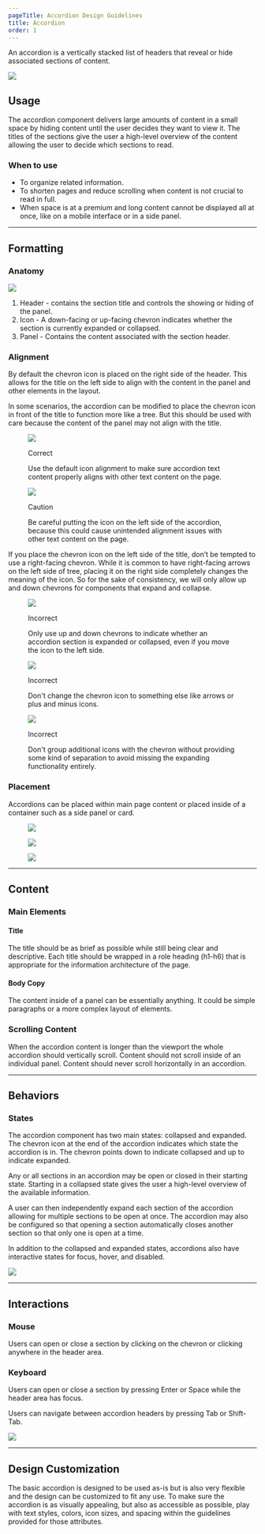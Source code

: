 ```yaml
---
pageTitle: Accordion Design Guidelines
title: Accordion
order: 1
---
```



<PageContent componentName="accordion" type="design">
<LeadParagraph>
  An accordion is a vertically stacked list of headers that reveal or hide associated sections of content.
</LeadParagraph>

![ ](../../images/accordion/accordion-intro-example.png)

## Usage

The accordion component delivers large amounts of content in a small space by hiding content until the user decides they want to view it. The titles of the sections give the user a high-level overview of the content allowing the user to decide which sections to read.

### When to use

- To organize related information.
- To shorten pages and reduce scrolling when content is not crucial to read in full.
- When space is at a premium and long content cannot be displayed all at once, like on a mobile interface or in a side panel.

---

## Formatting

### Anatomy

![ ](../../images/accordion/accordion-anatomy.png)

1. Header - contains the section title and controls the showing or hiding of the panel.
2. Icon - A down-facing or up-facing chevron indicates whether the section is currently expanded or collapsed.
3. Panel - Contains the content associated with the section header.

### Alignment

By default the chevron icon is placed on the right side of the header. This allows for the title on the left side to align with the content in the panel and other elements in the layout.

In some scenarios, the accordion can be modified to place the chevron icon in front of the title to function more like a tree.  But this should be used with care because the content of the panel may not align with the title.

<div class="image-grid">
  <figure>
    <img src="../../images/accordion/accordion-good-alignment.png" alt=" " />
    <figcaption>
      <p class="title title-correct">Correct</p>
      <p>Use the default icon alignment to make sure accordion text content properly aligns with other text content on the page.</p>
    </figcaption>
  </figure>
  <figure>
    <img src="../../images/accordion/accordion-bad-alignment.png" alt=" " />
    <figcaption>
      <p class="title title-caution">Caution</p>
      <p>Be careful putting the icon on the left side of the accordion, because this could cause unintended alignment issues with other text content on the page.</p>
    </figcaption>
  </figure>
</div>

If you place the chevron icon on the left side of the title, don’t be tempted to use a right-facing chevron.  While it is common to have right-facing arrows on the left side of tree, placing it on the right side completely changes the meaning of the icon.  So for the sake of consistency, we will only allow up and down chevrons for components that expand and collapse.

<div class="image-grid">
  <figure>
    <img src="../../images/accordion/accordion-incorrect-icon-orientation.png" alt=" " />
    <figcaption>
      <p class="title title-incorrect">Incorrect</p>
      <p>Only use up and down chevrons to indicate whether an accordion section is expanded or collapsed, even if you move the icon to the left side.</p>
    </figcaption>
  </figure>
  <figure>
    <img src="../../images/accordion/accordion-incorrect-icons.png" alt=" " />
    <figcaption>
      <p class="title title-incorrect">Incorrect</p>
      <p>Don't change the chevron icon to something else like arrows or plus and minus icons.</p>
    </figcaption>
  </figure>
</div>

<figure>
  <img src="../../images/accordion/accordion-crowded-icons.png" alt=" " />
  <figcaption>
    <p class="title title-incorrect">Incorrect</p>
    <p>Don't group additional icons with the chevron without providing some kind of separation to avoid missing the expanding functionality entirely.</p>
  </figcaption>
</figure>

### Placement

Accordions can be placed within main page content or placed inside of a container such as a side panel or card.

<div class="image-grid">
  <figure>
    <img src="../../images/accordion/accordion-in-page.png" alt=" " />
  </figure>
  <figure>
    <img src="../../images/accordion/accordion-sidebar.png" alt=" " />
  </figure>
  <figure>
    <img src="../../images/accordion/accordion-drawer.png" alt=" " />
  </figure>
</div>

---

## Content

### Main Elements

#### Title

The title should be as brief as possible while still being clear and descriptive.
Each title should be wrapped in a role heading (h1-h6) that is appropriate for the information architecture of the page.

#### Body Copy

The content inside of a panel can be essentially anything.  It could be simple paragraphs or a more complex layout of elements.

### Scrolling Content

When the accordion content is longer than the viewport the whole accordion should vertically scroll. Content should not scroll inside of an individual panel. Content should never scroll horizontally in an accordion.

---

## Behaviors

### States

The accordion component has two main states: collapsed and expanded. The chevron icon at the end of the accordion indicates which state the accordion is in. The chevron points down to indicate collapsed and up to indicate expanded.

Any or all sections in an accordion may be open or closed in their starting state. Starting in a collapsed state gives the user a high-level overview of the available information.

A user can then independently expand each section of the accordion allowing for multiple sections to be open at once.  The accordion may also be configured so that opening a section automatically closes another section so that only one is open at a time.

In addition to the collapsed and expanded states, accordions also have interactive states for focus, hover, and disabled.

![ ](../../images/accordion/accordion-states.png)

---

## Interactions

### Mouse

Users can open or close a section by clicking on the chevron or clicking anywhere in the header area.

### Keyboard

Users can open or close a section by pressing Enter or Space while the header area has focus.

Users can navigate between accordion headers by pressing Tab or Shift-Tab.

![ ](../../images/accordion/accordion-mouse-interaction.png)



---

## Design Customization

The basic accordion is designed to be used as-is but is also very flexible and the design can be customized to fit any use.  To make sure the accordion is as visually appealing, but also as accessible as possible, play with text styles, colors, icon sizes, and spacing within the guidelines provided for those attributes.

</PageContent>